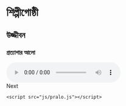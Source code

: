 # শিল্পীগোষ্ঠী {#group} 

## উজ্জীবন 

### প্রত্যাশার আলো 

<audio id="audio" controls autoplay>
  <source src="" />
    </audio>
   <div onclick="klikaj()"><span>Next</span></div>
<script>
function klikaj() {
    tracks.next();
    audio.src = tracks.play();
    audio.load();
    audio.play();
}
</script>
    <script src="js/pralo.js"></script>